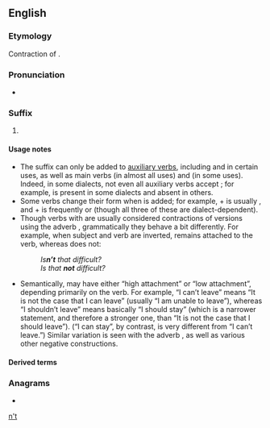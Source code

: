 {{also|n't|not}}
==English==

===Etymology===
Contraction of {{m|en|not}}.{{cln|en|contractions}}

===Pronunciation===
* {{IPA|en|/ənt/|/nt/}}<!-- generated by [[Template:X2IPA]] -->

===Suffix===
{{en-suffix}}

# {{non-gloss definition|[[negate|Negates]] the meaning of the clause in which it occurs.}}

====Usage notes====
* The suffix {{m|en||-n’t}} can only be added to [[auxiliary verb]]s, including {{m|en|dare}} and {{m|en|need}} in certain uses, as well as main verbs {{m|en|be}} (in almost all uses) and {{m|en|have}} (in some uses). Indeed, in some dialects, not even all auxiliary verbs accept {{m|en||-n’t}}; for example, {{m|en|mayn't|mayn’t}} is present in some dialects and absent in others.
* Some verbs change their form when {{m|en||-n’t}} is added; for example, {{m|en|shall}} + {{m|en||-n’t}} is usually {{m|en|shan't|shan’t}}, and {{m|en|am}} + {{m|en||-n’t}} is frequently {{m|en|aren't|aren’t}} or {{m|en|ain't|ain’t}} (though all three of these are dialect-dependent).
* Though verbs with {{m|en||-n’t}} are usually considered contractions of versions using the adverb {{m|en|not}}, grammatically they behave a bit differently. For example, when subject and verb are inverted, {{m|en||-n’t}} remains attached to the verb, whereas {{m|en||not}} does not:
*: ''Is'''n’t''' that difficult?''
*: ''Is that '''not''' difficult?''
* Semantically, {{m|en||-n’t}} may have either “high attachment” or “low attachment”, depending primarily on the verb. For example, “I can’t leave” means “It is not the case that I can leave” (usually “I am unable to leave”), whereas “I shouldn’t leave” means basically “I should stay” (which is a narrower statement, and therefore a stronger one, than “It is not the case that I should leave”). (“I can stay”, by contrast, is very different from “I can’t leave.”) Similar variation is seen with the adverb {{m|en||not}}, as well as various other negative constructions.

====Derived terms====
{{suffixsee|en}}

===Anagrams===
* {{anagrams|en|a=nt|TN|tn}}

[[Category:English unproductive suffixes|n't]]